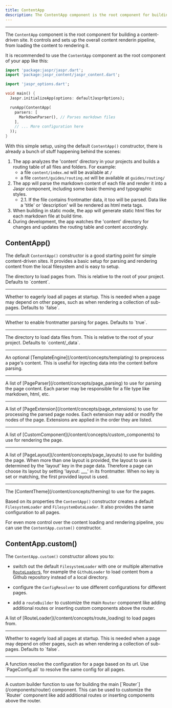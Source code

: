 ```yaml
---
title: ContentApp
description: The ContentApp component is the root component for building a content-driven site.
---
```


---

The `ContentApp` component is the root component for building a content-driven site. It controls and sets up the overall content renderin pipeline, from loading the content to rendering it.

It is recommended to use the `ContentApp` component as the root component of your app like this:

```dart
import 'package:jaspr/jaspr.dart';
import 'package:jaspr_content/jaspr_content.dart';

import 'jaspr_options.dart';

void main() {
  Jaspr.initializeApp(options: defaultJasprOptions);

  runApp(ContentApp(
    parsers: [
      MarkdownParser(), // Parses markdown files
    ],
    // ... More configuration here
  ));
}
```

With this simple setup, using the default `ContentApp()` constructor, there is already a bunch of stuff happening behind the scenes:

1. The app analyzes the 'content' directory in your projects and builds a routing table of all files and folders.
   For example:
   - a file `content/index.md` will be available at `/`
   - a file `content/guides/routing.md` will be available at `guides/routing/`
2. The app will parse the markdown content of each file and render it into a Jaspr component, including some basic theming and typographic styles.  
   - 2.1. If the file contains frontmatter data, it too will be parsed. Data like a 'title' or 'description' will be rendered as html meta tags.
3. When building in static mode, the app will generate static html files for each markdown file at build time.
4. During development, the app watches the 'content' directory for changes and updates the routing table and content accordingly.

## ContentApp()

The default `ContentApp()` constructor is a good starting point for simple content-driven sites. It provides a basic setup for parsing and rendering content from the local filesystem and is easy to setup.

<Card title="Properties" icon="sliders">
  <Property name="directory" type="String">
    The directory to load pages from. This is relative to the root of your project. Defaults to `content`.
  </Property>

  ---

  <Property name="eagerlyLoadAllPages" type="bool">
    Whether to eagerly load all pages at startup. This is needed when a page may depend on other pages, such as when rendering a collection of sub-pages. Defaults to `false`.
  </Property>

  ---

  <Property name="enableFrontmatter" type="bool">
    Whether to enable frontmatter parsing for pages. Defaults to `true`.
  </Property>

  ---

  <Property name="dataDirectory" type="String">
    The directory to load data files from. This is relative to the root of your project. Defaults to `content/_data`.
  </Property>

  ---

  <Property name="templateEngine" type="TemplateEngine">
    An optional [TemplateEngine](/content/concepts/templating) to preprocess a page's content. This is useful for injecting data into the content before parsing.
  </Property>

  ---

  <Property name="parsers" type="List&lt;PageParser&gt;">
    A list of [PageParser](/content/concepts/page_parsing) to use for parsing the page content. Each parser may be responsible for a file type like markdown, html, etc.
  </Property>

  ---

  <Property name="extensions" type="List&lt;PageExtension&gt;">
    A list of [PageExtension](/content/concepts/page_extensions) to use for processing the parsed page nodes. Each extension may add or modify the nodes of the page. Extensions are applied in the order they are listed.
  </Property>

  ---

  <Property name="components" type="List&lt;CustomComponent&gt;">
    A list of [CustomComponent](/content/concepts/custom_components) to use for rendering the page.
  </Property>

  ---

  <Property name="layouts" type="List&lt;PageLayout&gt;">
    A list of [PageLayout](/content/concepts/page_layouts) to use for building the page. When more than one layout is provided, the layout to use is determined by the 'layout' key in the page data. Therefore a page can choose its layout by setting 'layout: ___' in its frontmatter. When no key is set or matching, the first provided layout is used.
  </Property>

  ---

  <Property name="theme" type="ContentTheme">
    The [ContentTheme](/content/concepts/theming) to use for the pages.
  </Property>
</Card>

Based on its properties the `ContentApp()` constructor creates a default `FilesystemLoader` and `FilesystemDataLoader`. It also provides the same configuration to all pages.

For even more control over the content loading and rendering pipeline, you can use the `ContentApp.custom()` constructor.

## ContentApp.custom()

The `ContentApp.custom()` constructor allows you to:

- switch out the default `FilesystemLoader` with one or multiple alternative [`RouteLoader`s](/content/concepts/route_loading), for example the `GithubLoader` to load content from a Github repository instead of a local directory.

- configure the `ConfigResolver` to use different configurations for different pages.

- add a `routeBuilder` to customize the main `Router` component like adding additional routes or inserting custom components above the router.

<Card title="Properties" icon="sliders">
  <Property name="loaders" type="List&lt;RouteLoader&gt;">
    A list of [RouteLoader](/content/concepts/route_loading) to load pages from.
  </Property>

  ---

  <Property name="eagerlyLoadAllPages" type="bool">
    Whether to eagerly load all pages at startup. This is needed when a page may depend on other pages, such as when rendering a collection of sub-pages. Defaults to `false`.
  </Property>

  ---

  <Property name="configResolver" type="ConfigResolver">
    A function resolve the configuration for a page based on its url. Use `PageConfig.all` to resolve the same config for all pages.
  </Property>

  ---

  <Property name="routeBuilder" type="RouteBuilder">
    A custom builder function to use for building the main [`Router`](/components/router) component. This can be used to customize the `Router` component like add additional routes or inserting components above the router.
  </Property>
</Card>